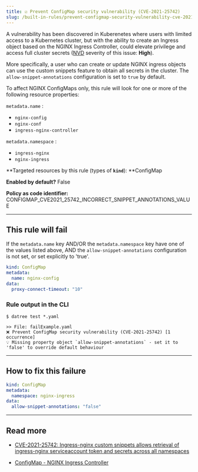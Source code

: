 ```yaml
---
title: ☑️ Prevent ConfigMap security vulnerability (CVE-2021-25742)
slug: /built-in-rules/prevent-configmap-security-vulnerability-cve-2021-25742
---
```


A vulnerability has been discovered in Kuberenetes where users with limited access to a Kubernetes cluster, but with the ability to create an Ingress object based on the NGINX Ingress Controller, could elevate privilege and access full cluster secrets ([NVD](https://nvd.nist.gov/vuln/detail/CVE-2021-25742) severity of this issue: **High**).

More specifically, a user who can create or update NGINX ingress objects can use the custom snippets feature to obtain all secrets in the cluster. The `allow-snippet-annotations` configuration is set to `true` by default.

To affect NGINX ConfigMaps only, this rule will look for one or more of the following resource properties:  

`metadata.name` :
  * `nginx-config`
  * `nginx-conf`
  * `ingress-nginx-controller`

`metadata.namespace` :
  * `ingress-nginx`
  * `nginx-ingress`

**Targeted resources by this rule (types of **`kind`**): **ConfigMap

**Enabled by default?** False

**Policy as code identifier:** CONFIGMAP_CVE2021_25742_INCORRECT_SNIPPET_ANNOTATIONS_VALUE

---

## This rule will fail

If the `metadata.name` key AND/OR the `metadata.namespace` key have one of the values listed above, AND the `allow-snippet-annotations` configuration is not set, or set explicitly to 'true'.

```yaml
kind: ConfigMap
metadata:
  name: nginx-config
data:
  proxy-connect-timeout: "10"
```

### Rule output in the CLI

```terminal
$ datree test *.yaml

>> File: failExample.yaml
❌ Prevent ConfigMap security vulnerability (CVE-2021-25742) [1 occurrence]
💡 Missing property object `allow-snippet-annotations` - set it to 'false' to override default behaviour
```

---

## How to fix this failure

```yaml
kind: ConfigMap
metadata:
  namespace: nginx-ingress
data:
  allow-snippet-annotations: "false"
```

---

## Read more[](https://www.datree.io/resources/kubernetes-configuration-mistakes#anchor3)

- [CVE-2021-25742: Ingress-nginx custom snippets allows retrieval of ingress-nginx serviceaccount token and secrets across all namespaces](https://github.com/kubernetes/ingress-nginx/issues/7837)

- [ConfigMap - NGINX Ingress Controller](https://kubernetes.github.io/ingress-nginx/user-guide/nginx-configuration/configmap/#allow-snippet-annotations)
